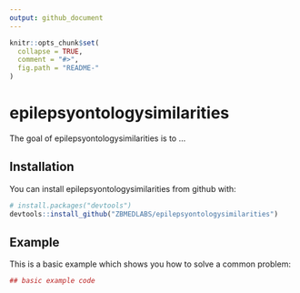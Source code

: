 ```yaml
---
output: github_document
---
```


<!-- README.md is generated from README.Rmd. Please edit that file -->

```r
knitr::opts_chunk$set(
  collapse = TRUE,
  comment = "#>",
  fig.path = "README-"
)
```

# epilepsyontologysimilarities

The goal of epilepsyontologysimilarities is to ...

## Installation

You can install epilepsyontologysimilarities from github with:

```r
# install.packages("devtools")
devtools::install_github("ZBMEDLABS/epilepsyontologysimilarities")
```

## Example

This is a basic example which shows you how to solve a common problem:

```r
## basic example code
```
